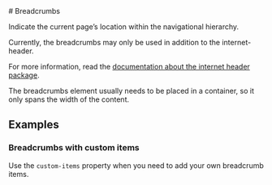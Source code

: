 
<Meta of={BreadcrumbsStories} />

<div className="docs-title">
  # Breadcrumbs

  <link-design of={JSON.stringify(BreadcrumbsStories)}></link-design>
</div>

<div className="lead">Indicate the current page’s location within the navigational hierarchy.</div>

<div className="banner banner-info mt-24 mb-36">
  <p className="banner-heading">Currently, the breadcrumbs may only be used in addition to the internet-header.</p>
  <p>For more information, read the <a href="/?path=/docs/cfa21cbc-5f8d-4a42-8165-7f6ed20bf133--docs">documentation about the internet header package</a>.</p>
</div>

The breadcrumbs element usually needs to be placed in a container, so it only spans the width of the content.

<Canvas sourceState="shown" of={BreadcrumbsStories.Default} />

<Controls of={BreadcrumbsStories.Default} />

## Examples

### Breadcrumbs with custom items

Use the `custom-items` property when you need to add your own breadcrumb items.

<Canvas sourceState='shown' of={BreadcrumbsStories.CustomItems} />
